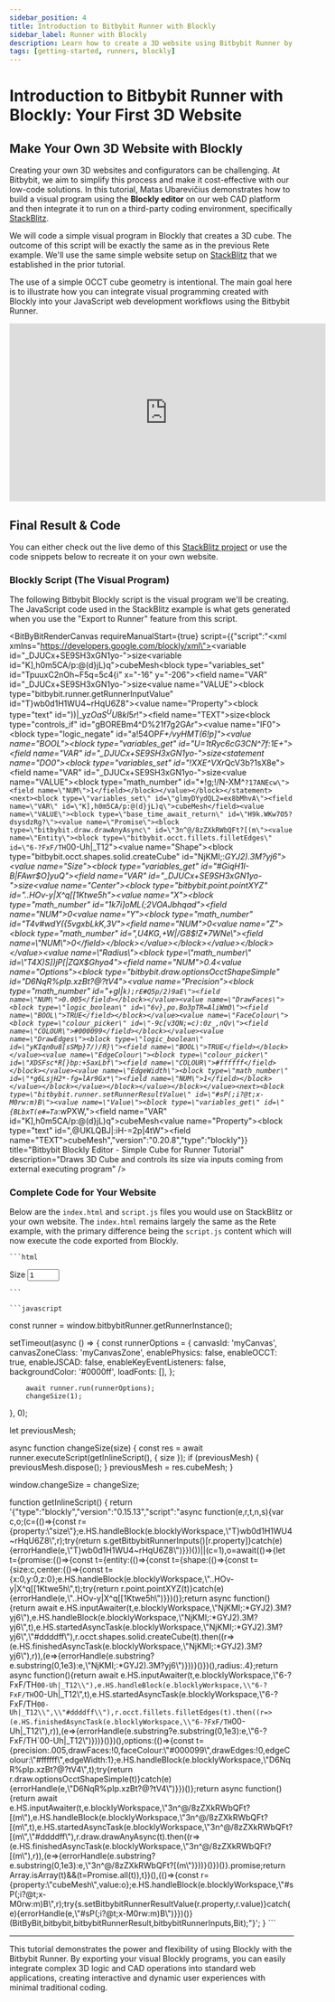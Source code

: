 ```yaml
---
sidebar_position: 4
title: Introduction to Bitbybit Runner with Blockly
sidebar_label: Runner with Blockly
description: Learn how to create a 3D website using Bitbybit Runner by integrating a visual program built with the Blockly editor into a StackBlitz project.
tags: [getting-started, runners, blockly]
---
```



# Introduction to Bitbybit Runner with Blockly: Your First 3D Website

## Make Your Own 3D Website with Blockly

Creating your own 3D websites and configurators can be challenging. At Bitbybit, we aim to simplify this process and make it cost-effective with our low-code solutions. In this tutorial, Matas Ubarevičius demonstrates how to build a visual program using the **Blockly editor** on our web CAD platform and then integrate it to run on a third-party coding environment, specifically [StackBlitz](https://stackblitz.com/).

We will code a simple visual program in Blockly that creates a 3D cube. The outcome of this script will be exactly the same as in the previous Rete example. We'll use the same simple website setup on [StackBlitz](https://stackblitz.com/edit/introduction-to-bitbybit-runner-tutorial-with-blockly) that we established in the prior tutorial.

The use of a simple OCCT cube geometry is intentional. The main goal here is to illustrate how you can integrate visual programming created with Blockly into your JavaScript web development workflows using the Bitbybit Runner.

<div class="responsive-video-container">
  <iframe 
    width="560" 
    height="315" 
    src="https://www.youtube.com/embed/NVT-17RTwUo" 
    title="Introduction To Bitbybit Runner With Blockly" 
    frameborder="0" 
    allow="accelerometer; autoplay; clipboard-write; encrypted-media; gyroscope; picture-in-picture; web-share" 
    allowfullscreen>
  </iframe>
</div>

## Final Result & Code

You can either check out the live demo of this [StackBlitz project](https://stackblitz.com/edit/introduction-to-bitbybit-runner-tutorial-with-blockly) or use the code snippets below to recreate it on your own website.

<BitByBitRenderCanvas
  requireManualStart={true}
  iframeUrl="https://stackblitz.com/edit/introduction-to-bitbybit-runner-tutorial-with-blockly?embed=1&file=src%2Fmain.ts&theme=dark"
  title="StackBlitz - Bitbybit Runner With Blockly"
/>

### Blockly Script (The Visual Program)

The following Bitbybit Blockly script is the visual program we'll be creating. The JavaScript code used in the StackBlitz example is what gets generated when you use the "Export to Runner" feature from this script.

<BitByBitRenderCanvas
  requireManualStart={true}
  script={{"script":"<xml xmlns=\"https://developers.google.com/blockly/xml\"><variables><variable id=\"_DJUCx+SE9SH3xGN1yo-\">size</variable><variable id=\"K],h0m5CA/p:@(d}jL)q\">cubeMesh</variable></variables><block type=\"variables_set\" id=\"TpuuxC2nOh~F5q=5c4{i\" x=\"-16\" y=\"-206\"><field name=\"VAR\" id=\"_DJUCx+SE9SH3xGN1yo-\">size</field><value name=\"VALUE\"><block type=\"bitbybit.runner.getRunnerInputValue\" id=\"T}wb0d1H1WU4~rHqU6Z8\"><value name=\"Property\"><block type=\"text\" id=\"))|_yz$OaS^UU8kI5r!$\"><field name=\"TEXT\">size</field></block></value></block></value><next><block type=\"controls_if\" id=\"gBOREBm4^D%21f7g2GAr\"><value name=\"IF0\"><block type=\"logic_negate\" id=\"a!54OP*F+/vyHMT(6!p]\"><value name=\"BOOL\"><block type=\"variables_get\" id=\"U=1tRyc6cG3CN^7f:1E+\"><field name=\"VAR\" id=\"_DJUCx+SE9SH3xGN1yo-\">size</field></block></value></block></value><statement name=\"DO0\"><block type=\"variables_set\" id=\"!XXE^VXr*QcV3b?1sX8e\"><field name=\"VAR\" id=\"_DJUCx+SE9SH3xGN1yo-\">size</field><value name=\"VALUE\"><block type=\"math_number\" id=\"*!g;!/N-XM^`?17ANEcw\"><field name=\"NUM\">1</field></block></value></block></statement><next><block type=\"variables_set\" id=\"glmyDYydQL2=ex8bMhvA\"><field name=\"VAR\" id=\"K],h0m5CA/p:@(d}jL)q\">cubeMesh</field><value name=\"VALUE\"><block type=\"base_time_await_return\" id=\"H9k.WKw7O5?dsysdzRg?\"><value name=\"Promise\"><block type=\"bitbybit.draw.drawAnyAsync\" id=\"3n^@/8zZXkRWbQFt?[(m\"><value name=\"Entity\"><block type=\"bitbybit.occt.fillets.filletEdges\" id=\"6-?FxF/TH`00-Uh|_T12\"><value name=\"Shape\"><block type=\"bitbybit.occt.shapes.solid.createCube\" id=\"NjKMI;:*GYJ2).3M?yj6\"><value name=\"Size\"><block type=\"variables_get\" id=\"#GiqH1I-B|FAwr$O]yuQ\"><field name=\"VAR\" id=\"_DJUCx+SE9SH3xGN1yo-\">size</field></block></value><value name=\"Center\"><block type=\"bitbybit.point.pointXYZ\" id=\"..HOv-y|X^q[[1Ktwe5h\"><value name=\"X\"><block type=\"math_number\" id=\"1k7i]oML(;2VOAJbhqad\"><field name=\"NUM\">0</field></block></value><value name=\"Y\"><block type=\"math_number\" id=\"T4v#wdY({5vgxbLkK,3V\"><field name=\"NUM\">0</field></block></value><value name=\"Z\"><block type=\"math_number\" id=\",U4KG,+W|/G8$!Z*7WNe\"><field name=\"NUM\">0</field></block></value></block></value></block></value><value name=\"Radius\"><block type=\"math_number\" id=\"T4X)S])jP[|ZQX$Ghya4\"><field name=\"NUM\">0.4</field></block></value></block></value><value name=\"Options\"><block type=\"bitbybit.draw.optionsOcctShapeSimple\" id=\"D6NqR%pIp.xzBt?@?tV4\"><value name=\"Precision\"><block type=\"math_number\" id=\"+gI|`k);rE#Q5p/2)9aE\"><field name=\"NUM\">0.005</field></block></value><value name=\"DrawFaces\"><block type=\"logic_boolean\" id=\"6v},po.Bo3pTR=AliWmO\"><field name=\"BOOL\">TRUE</field></block></value><value name=\"FaceColour\"><block type=\"colour_picker\" id=\"-9c[v3QN;=c):0z_,nQv\"><field name=\"COLOUR\">#000099</field></block></value><value name=\"DrawEdges\"><block type=\"logic_boolean\" id=\"yKIqn0u8[sSMp}7/)/R}\"><field name=\"BOOL\">TRUE</field></block></value><value name=\"EdgeColour\"><block type=\"colour_picker\" id=\"XDSFsc*R[}bp:+5axLbf\"><field name=\"COLOUR\">#ffffff</field></block></value><value name=\"EdgeWidth\"><block type=\"math_number\" id=\"*g6LsjH2*-fg=lAr9Gx*\"><field name=\"NUM\">1</field></block></value></block></value></block></value></block></value><next><block type=\"bitbybit.runner.setRunnerResultValue\" id=\"#sP(;i?@t;x-M0rw:m)B\"><value name=\"Value\"><block type=\"variables_get\" id=\"{BLbxT(e#=Ta`*:wPXW,\"><field name=\"VAR\" id=\"K],h0m5CA/p:@(d}jL)q\">cubeMesh</field></block></value><value name=\"Property\"><block type=\"text\" id=\",@UKLQBJ|:iH-=2p|4tW\"><field name=\"TEXT\">cubeMesh</field></block></value></block></next></block></next></block></next></block></xml>","version":"0.20.8","type":"blockly"}}
  title="Bitbybit Blockly Editor - Simple Cube for Runner Tutorial"
  description="Draws 3D Cube and controls its size via inputs coming from external executing program"
/>

### Complete Code for Your Website

Below are the `index.html` and `script.js` files you would use on StackBlitz or your own website. The `index.html` remains largely the same as the Rete example, with the primary difference being the `script.js` content which will now execute the code exported from Blockly.

<Tabs groupId="html-js-blockly-runner-example">
  <TabItem value="html" label="index.html" default>

    ```html
<!DOCTYPE html>
<html lang="en">
    <head>
        <title>Home</title>
        <meta charset="UTF-8" />
        <meta name="viewport" content="width=device-width" />
        <link rel="stylesheet" href="styles.css" />
        <script src="https://cdn.jsdelivr.net/gh/bitbybit-dev/bitbybit-assets@0.20.8/runner/bitbybit-runner-babylonjs.js"></script>
        <script type="module" src="script.js"></script>
    </head>
    <body>
        <div class="myCanvasZone">
        <canvas id="myCanvas"></canvas>
        </div>
        <label for="size">Size</label>
        <input
        id="size"
        type="number"
        value="1"
        min="1"
        max="10"
        step="1"
        onchange="changeSize(+event.target.value)"
        />
    </body>
</html>

    ```

  </TabItem>
  <TabItem value="js" label="script.js">

    ```javascript
const runner = window.bitbybitRunner.getRunnerInstance();

setTimeout(async () => {
        const runnerOptions = {
            canvasId: 'myCanvas',
            canvasZoneClass: 'myCanvasZone',
            enablePhysics: false,
            enableOCCT: true,
            enableJSCAD: false,
            enableKeyEventListeners: false,
            backgroundColor: '#0000ff',
            loadFonts: [],
        };

        await runner.run(runnerOptions);
        changeSize(1);
}, 0);

let previousMesh;

async function changeSize(size) {
        const res = await runner.executeScript(getInlineScript(), { size });
        if (previousMesh) {
            previousMesh.dispose();
        }
        previousMesh = res.cubeMesh;
}

window.changeSize = changeSize;

function getInlineScript() {
        return '{"type":"blockly","version":"0.15.13","script":"async function(e,r,t,n,s){var c,o;(c=(()=>{const r={property:\\"size\\"};e.HS.handleBlock(e.blocklyWorkspace,\\"T}wb0d1H1WU4~rHqU6Z8\\",r);try{return s.getBitbybitRunnerInputs()[r.property]}catch(e){errorHandle(e,\\"T}wb0d1H1WU4~rHqU6Z8\\")}})())||(c=1),o=await(()=>{let t={promise:(()=>{const t={entity:(()=>{const t={shape:(()=>{const t={size:c,center:(()=>{const t={x:0,y:0,z:0};e.HS.handleBlock(e.blocklyWorkspace,\\"..HOv-y|X^q[[1Ktwe5h\\",t);try{return r.point.pointXYZ(t)}catch(e){errorHandle(e,\\"..HOv-y|X^q[[1Ktwe5h\\")}})()};return async function(){return await e.HS.inputAwaiter(t,e.blocklyWorkspace,\\"NjKMI;:*GYJ2).3M?yj6\\"),e.HS.handleBlock(e.blocklyWorkspace,\\"NjKMI;:*GYJ2).3M?yj6\\",t),e.HS.startedAsyncTask(e.blocklyWorkspace,\\"NjKMI;:*GYJ2).3M?yj6\\",\\"#ddddff\\"),r.occt.shapes.solid.createCube(t).then((r=>(e.HS.finishedAsyncTask(e.blocklyWorkspace,\\"NjKMI;:*GYJ2).3M?yj6\\"),r)),(e=>{errorHandle(e.substring?e.substring(0,1e3):e,\\"NjKMI;:*GYJ2).3M?yj6\\")}))}()})(),radius:.4};return async function(){return await e.HS.inputAwaiter(t,e.blocklyWorkspace,\\"6-?FxF/TH`00-Uh|_T12\\"),e.HS.handleBlock(e.blocklyWorkspace,\\"6-?FxF/TH`00-Uh|_T12\\",t),e.HS.startedAsyncTask(e.blocklyWorkspace,\\"6-?FxF/TH`00-Uh|_T12\\",\\"#ddddff\\"),r.occt.fillets.filletEdges(t).then((r=>(e.HS.finishedAsyncTask(e.blocklyWorkspace,\\"6-?FxF/TH`00-Uh|_T12\\"),r)),(e=>{errorHandle(e.substring?e.substring(0,1e3):e,\\"6-?FxF/TH`00-Uh|_T12\\")}))}()})(),options:(()=>{const t={precision:.005,drawFaces:!0,faceColour:\\"#000099\\",drawEdges:!0,edgeColour:\\"#ffffff\\",edgeWidth:1};e.HS.handleBlock(e.blocklyWorkspace,\\"D6NqR%pIp.xzBt?@?tV4\\",t);try{return r.draw.optionsOcctShapeSimple(t)}catch(e){errorHandle(e,\\"D6NqR%pIp.xzBt?@?tV4\\")}})()};return async function(){return await e.HS.inputAwaiter(t,e.blocklyWorkspace,\\"3n^@/8zZXkRWbQFt?[(m\\"),e.HS.handleBlock(e.blocklyWorkspace,\\"3n^@/8zZXkRWbQFt?[(m\\",t),e.HS.startedAsyncTask(e.blocklyWorkspace,\\"3n^@/8zZXkRWbQFt?[(m\\",\\"#ddddff\\"),r.draw.drawAnyAsync(t).then((r=>(e.HS.finishedAsyncTask(e.blocklyWorkspace,\\"3n^@/8zZXkRWbQFt?[(m\\"),r)),(e=>{errorHandle(e.substring?e.substring(0,1e3):e,\\"3n^@/8zZXkRWbQFt?[(m\\")}))}()})()}.promise;return Array.isArray(t)&&(t=Promise.all(t)),t})(),(()=>{const r={property:\\"cubeMesh\\",value:o};e.HS.handleBlock(e.blocklyWorkspace,\\"#sP(;i?@t;x-M0rw:m)B\\",r);try{s.setBitbybitRunnerResultValue(r.property,r.value)}catch(e){errorHandle(e,\\"#sP(;i?@t;x-M0rw:m)B\\")}})()}(BitByBit,bitbybit,bitbybitRunnerResult,bitbybitRunnerInputs,Bit);"}';
}
    ```

  </TabItem>
</Tabs>

---

This tutorial demonstrates the power and flexibility of using Blockly with the Bitbybit Runner. By exporting your visual Blockly programs, you can easily integrate complex 3D logic and CAD operations into standard web applications, creating interactive and dynamic user experiences with minimal traditional coding.
